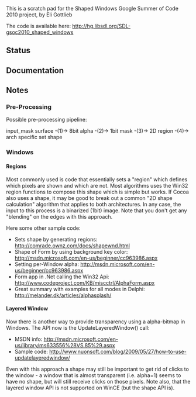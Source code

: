 This is a scratch pad for the Shaped Windows Google Summer of Code 2010 project, by Eli Gottlieb

The code is available here:
http://hg.libsdl.org/SDL-gsoc2010_shaped_windows


== Status ==

== Documentation ==

== Notes ==

===Pre-Processing===

Possible pre-processing pipeline:

input_mask surface -(1)-> 8bit alpha -(2)-> 1bit mask -(3)-> 2D region -(4)-> arch specific set shape

<!--  some setting may be needed for this step, like a key color -->
<!--  optional, may be enabled via a mode or when architecture needs it -->
<!--  optional, depends on architecture requirements -->
<!--  this internal function can receive pointers to all the above and use what it needs  -->

===Windows===

====Regions====

Most commonly used is code that essentially sets a "region" which defines which pixels are shown and which are not. Most algorithms uses the Win32 region functions to compose this shape which is simple but works. If Cocoa also uses a shape, it may be good to break out a common "2D shape calculation" algorithm that applies to both architectures. In any case, the input to this process is a binarized (1bit) image. Note that you don't get any "blending" on the edges with this approach.

Here some other sample code:
* Sets shape by generating regions: http://comrade.ownz.com/docs/shapewnd.html
* Shape of Form by using background key color: http://msdn.microsoft.com/en-us/beginner/cc963986.aspx
* Setting per-Window alpha: http://msdn.microsoft.com/en-us/beginner/cc963986.aspx
* Form app in .Net calling the Win32 Api: http://www.codeproject.com/KB/miscctrl/AlphaForm.aspx
* Great summary with examples for all modes in Delphi: http://melander.dk/articles/alphasplash/

====Layered Window====

Now there is another way to provide transparency using a alpha-bitmap in Windows. The API now is the UpdateLayeredWindow() call:
* MSDN info: http://msdn.microsoft.com/en-us/library/ms633556%28VS.85%29.aspx
* Sample code: http://www.nuonsoft.com/blog/2009/05/27/how-to-use-updatelayeredwindow/

Even with this approach a shape may still be important to get rid of clicks to the window - a window that is almost transparent (i.e. alpha=1) seems to have no shape, but will still receive clicks on those pixels. Note also, that the layered window API is not supported on WinCE (but the shape API is).
